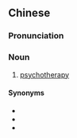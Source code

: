 {{also|精神治疗}}
==Chinese==
{{zh-forms|s=精神治疗|type=22}}

===Pronunciation===
{{zh-pron
|m=jīngshén zhìliáo
|c=zing1 san4 zi6 liu4
|cat=n
}}

===Noun===
{{zh-noun}}

# [[psychotherapy]]

====Synonyms====
* {{zh-l|精神療法}}
* {{zh-l|心理療法}}
* {{zh-l|心理治療}}